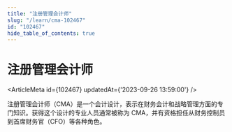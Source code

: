```yaml
---
title: "注册管理会计师"
slug: "/learn/cma-102467"
id: "102467"
hide_table_of_contents: true
---
```



# 注册管理会计师

<ArticleMeta id={102467} updatedAt={'2023-09-26 13:59:00'} />
<div className='border-solid border-b border-t-0 my-4 border-[var(--ifm-color-gray-300)]' />

注册管理会计师（CMA）是一个会计设计，表示在财务会计和战略管理方面的专门知识。获得这个设计的专业人员通常被称为 CMA，并有资格担任从财务控制员到首席财务官（CFO）等各种角色。
